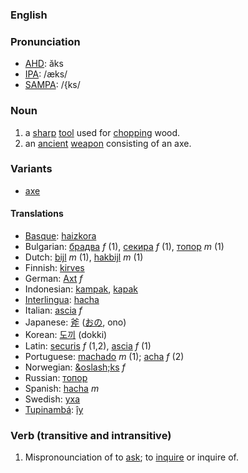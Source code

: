===English===

===Pronunciation===
*[[w:AHD|AHD]]: ăks
*[[w:IPA|IPA]]: /æks/
*[[w:SAMPA|SAMPA]]: /{ks/

===Noun===
# a [[sharp]] [[tool]] used for [[chop]]ping wood.
# an [[ancient]] [[weapon]] consisting of an axe.

===Variants===
*[[axe]]

====Translations====
*[[Basque]]: [[haizkora]]
*Bulgarian: [[брадва]] ''f'' (1), [[секира]] ''f'' (1), [[топор]] ''m'' (1)
*Dutch: [[bijl]] ''m'' (1), [[hakbijl]] ''m'' (1)
*Finnish: [[kirves]]
*German: [[Axt]] ''f''
*Indonesian: [[kampak]], [[kapak]]
*[[Interlingua]]: [[hacha]]
*Italian: [[ascia]] ''f''
*Japanese: [[斧]] ([[おの]], ono)
*Korean: [[도끼]] (dokki)
*Latin: [[securis]] ''f'' (1,2), [[ascia]] ''f'' (1)
*Portuguese: [[machado]] ''m'' (1); [[acha]] ''f'' (2)
*Norwegian: [[&oslash;ks]] ''f''
*Russian: [[топор]]
*Spanish: [[hacha]] ''m''
*Swedish: [[yxa]]
*[[Tupinambá]]: [[îy]]

===Verb (transitive and intransitive)===
#Mispronounciation of to [[ask]]; to [[inquire]] or inquire of.